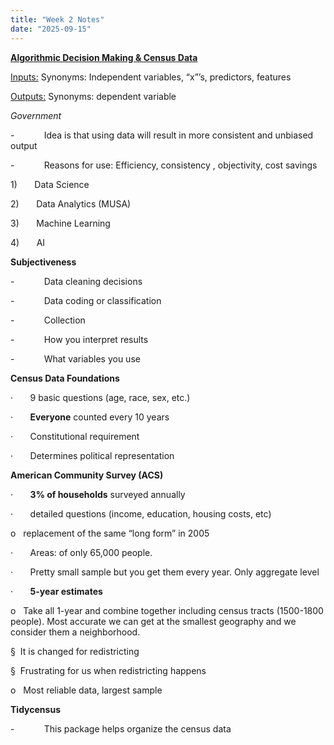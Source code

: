 ```yaml
---
title: "Week 2 Notes"
date: "2025-09-15"
---
```


[**Algorithmic Decision Making & Census Data**]{.underline}

[Inputs:]{.underline} Synonyms: Independent variables, “x”’s, predictors, features

[Outputs:]{.underline} Synonyms: dependent variable

*Government*

-            Idea is that using data will result in more consistent and unbiased output

-            Reasons for use: Efficiency, consistency , objectivity, cost savings

1)       Data Science

2)       Data Analytics (MUSA)

3)       Machine Learning 

4)       AI

**Subjectiveness**

-            Data cleaning decisions

-            Data coding or classification

-            Collection

-            How you interpret results

-            What variables you use

**Census Data Foundations**

·       9 basic questions (age, race, sex, etc.)

·       **Everyone** counted every 10 years

·       Constitutional requirement

·       Determines political representation

**American Community Survey (ACS)**

·       **3% of households** surveyed annually

·       detailed questions (income, education, housing costs, etc)

o   replacement of the same “long form” in 2005

·       Areas: of only 65,000 people.

·       Pretty small sample but you get them every year. Only aggregate level

·       **5-year estimates**

o   Take all 1-year and combine together including census tracts (1500-1800 people). Most accurate we can get at the smallest geography and we consider them a neighborhood.

§  It is changed for redistricting

§  Frustrating for us when redistricting happens

o   Most reliable data, largest sample

**Tidycensus**

-            This package helps organize the census data
